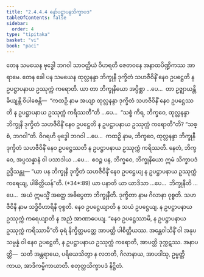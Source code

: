 ```yaml
---
title: "2.4.4.4 နော်ပဋ္ဌာပနသိက္ခာပဒ"
tableOfContents: false
sidebar:
  order: 4
type: "tipitaka"
basket: "vi"
book: "paci"
---
```



<DynamicBreadcrumb />

<Division number="946" book="paci" e="ch" v="2" p="382">

<Paragraph number="2912" book="paci">
တေန သမယေန ဗုဒ္ဓေါ ဘဂဝါ သာဝတ္ထိယံ ဝိဟရတိ ဇေတဝနေ အနာထပိဏ္ဍိကဿ အာရာမေ. တေန ခေါ ပန သမယေန ထုလ္လနန္ဒာ ဘိက္ခုနီ ဒုက္ခိတံ သဟဇီဝိနိံ နေဝ ဥပဋ္ဌေတိ န ဥပဋ္ဌာပနာယ ဥဿုက္ကံ ကရောတိ.
</Paragraph>

<Paragraph number="2913" book="paci">
ယာ တာ ဘိက္ခုနိယော အပ္ပိစ္ဆာ …ပေ…  တာ ဥဇ္ဈာယန္တိ ခိယျန္တိ ဝိပါစေန္တိ—  “ကထဉှိ နာမ အယျာ ထုလ္လနန္ဒာ ဒုက္ခိတံ သဟဇီဝိနိံ နေဝ ဥပဋ္ဌေဿတိ န ဥပဋ္ဌာပနာယ ဥဿုက္ကံ ကရိဿတီ”တိ …ပေ…  “သစ္စံ ကိရ, ဘိက္ခဝေ, ထုလ္လနန္ဒာ ဘိက္ခုနီ ဒုက္ခိတံ သဟဇီဝိနိံ နေဝ ဥပဋ္ဌေတိ န ဥပဋ္ဌာပနာယ ဥဿုက္ကံ ကရောတီ”တိ? “သစ္စံ, ဘဂဝါ”တိ. ဝိဂရဟိ ဗုဒ္ဓေါ ဘဂဝါ …ပေ…  ကထဉှိ နာမ, ဘိက္ခဝေ, ထုလ္လနန္ဒာ ဘိက္ခုနီ ဒုက္ခိတံ သဟဇီဝိနိံ နေဝ ဥပဋ္ဌေဿတိ န ဥပဋ္ဌာပနာယ ဥဿုက္ကံ ကရိဿတိ. နေတံ, ဘိက္ခဝေ, အပ္ပသန္နာနံ ဝါ ပသာဒါယ …ပေ…  ဧဝဉ္စ ပန, ဘိက္ခဝေ, ဘိက္ခုနိယော ဣမံ သိက္ခာပဒံ ဥဒ္ဒိသန္တု—
</Paragraph>

</Division>
<Division number="947" book="paci" e="ch" v="2" p="382">

<Paragraph number="2914" book="paci">
<Emphasis>“ယာ ပန ဘိက္ခုနီ ဒုက္ခိတံ သဟဇီဝိနိံ နေဝ ဥပဋ္ဌေယျ န ဥပဋ္ဌာပနာယ ဥဿုက္ကံ ကရေယျ, ပါစိတ္တိယန်”</Emphasis>တိ. (*34*:<Emphasis>89</Emphasis>)
</Paragraph>

</Division>
<Division number="948" book="paci" e="ch" v="2" p="383">

<Paragraph number="2915" book="paci">
<Emphasis>ယာ ပနာ</Emphasis>တိ ယာ ယာဒိသာ …ပေ…  <Emphasis>ဘိက္ခုနီ</Emphasis>တိ …ပေ…  အယံ ဣမသ္မိံ အတ္ထေ အဓိပ္ပေတာ ဘိက္ခုနီတိ.
</Paragraph>

<Paragraph number="2916" book="paci">
<Emphasis>ဒုက္ခိတာ</Emphasis> နာမ ဂိလာနာ ဝုစ္စတိ.
</Paragraph>

<Paragraph number="2917" book="paci">
<Emphasis>သဟဇီဝိနီ</Emphasis> နာမ သဒ္ဓိဝိဟာရိနီ ဝုစ္စတိ.
</Paragraph>

<Paragraph number="2918" book="paci">
<Emphasis>နေဝ ဥပဋ္ဌေယျာ</Emphasis>တိ န သယံ ဥပဋ္ဌေယျ.
</Paragraph>

<Paragraph number="2919" book="paci">
<Emphasis>န ဥပဋ္ဌာပနာယ ဥဿုက္ကံ ကရေယျာ</Emphasis>တိ န အညံ အာဏာပေယျ.
</Paragraph>

<Paragraph number="2920" book="paci">
“နေဝ ဥပဋ္ဌေဿာမိ, န ဥပဋ္ဌာပနာယ ဥဿုက္ကံ ကရိဿာမီ”တိ ဓုရံ နိက္ခိတ္တမတ္တေ အာပတ္တိ ပါစိတ္တိယဿ. အန္တေဝါသိနိံ ဝါ အနုပသမ္ပန္နံ ဝါ နေဝ ဥပဋ္ဌေတိ, န ဥပဋ္ဌာပနာယ ဥဿုက္ကံ ကရောတိ, အာပတ္တိ ဒုက္ကဋဿ.
</Paragraph>

</Division>
<Division number="949" book="paci" e="ch" v="2" p="383">

<Paragraph number="2921" book="paci">
အနာပတ္တိ—  သတိ အန္တရာယေ, ပရိယေသိတွာ န လဘတိ, ဂိလာနာယ, အာပဒါသု, ဥမ္မတ္တိကာယ, အာဒိကမ္မိကာယာတိ.

</Paragraph>
</Division>

<Paragraph number="2922" type="center" book="paci">
စတုတ္ထသိက္ခာပဒံ နိဋ္ဌိတံ.
</Paragraph>